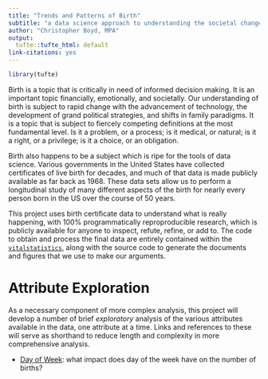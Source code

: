 ```yaml
---
title: "Trends and Patterns of Birth"
subtitle: "a data science approach to understanding the societal changes of a universal event in the United States"
author: "Christopher Boyd, MPA"
output:
  tufte::tufte_html: default
link-citations: yes
---
```


```r
library(tufte)
```

Birth is a topic that is critically in need of informed decision making. It is an important topic financially, emotionally, and societally. Our understanding of birth is subject to rapid change with the advancement of technology, the development of grand political strategies, and shifts in family paradigms. It is a topic that is subject to fiercely competing definitions at the most fundamental level. Is it a problem, or a process; is it medical, or natural; is it a right, or a privilege; is it a choice, or an obligation.

Birth also happens to be a subject which is ripe for the tools of data science. Various governments in the United States have collected certificates of live birth for decades, and much of that data is made publicly available as far back as 1968. These data sets allow us to perform a longitudinal study of many different aspects of the birth for nearly every person born in the US over the course of 50 years.

This project uses birth certificate data to understand what is really happening, with 100% programmatically reproproducible research, which is publicly available for anyone to inspect, refute, refine, or add to. The code to obtain and process the final data are entirely contained within the [`vitalstatistics`](https://github.com/Mikuana/vitalstatistics), along with the source code to generate the documents and figures that we use to make our arguments.

# Attribute Exploration

As a necessary component of more complex analysis, this project will develop a number of brief _exploratory_ analysis of the various attributes available in the data, one attribute at a time. Links and references to these will serve as shorthand to reduce length and complexity in more comprehensive analysis.

 - [Day of Week](ExploreDoW): what impact does day of the week have on the number of births?
